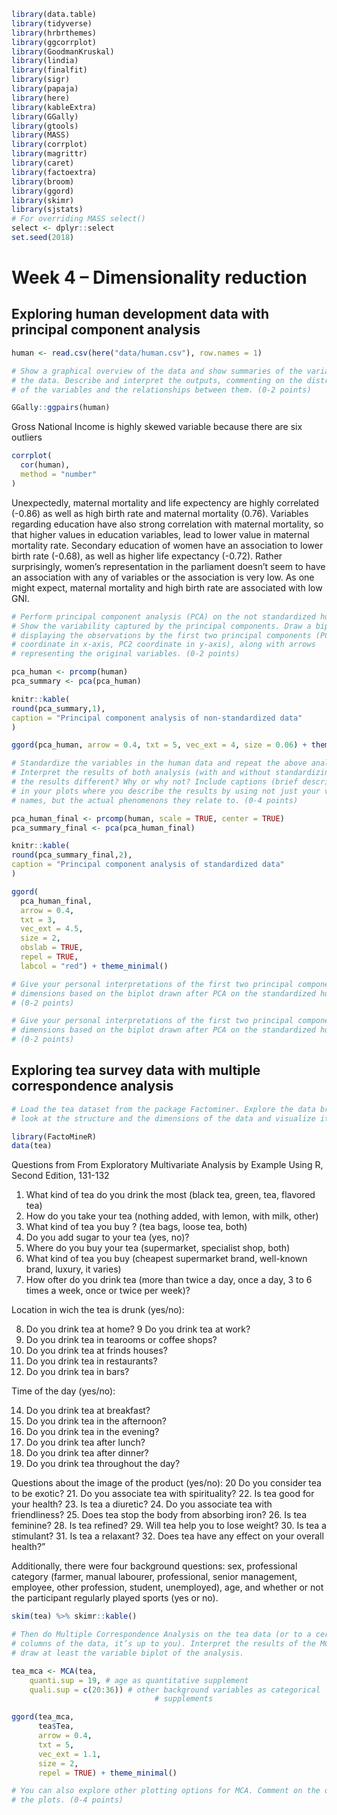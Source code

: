 ```r

library(data.table)
library(tidyverse)
library(hrbrthemes)
library(ggcorrplot)
library(GoodmanKruskal)
library(lindia)
library(finalfit)
library(sigr)
library(papaja)
library(here)
library(kableExtra)
library(GGally)
library(gtools)
library(MASS)
library(corrplot)
library(magrittr)
library(caret)
library(factoextra)
library(broom)
library(ggord)
library(skimr)
library(sjstats)
# For overriding MASS select() 
select <- dplyr::select
set.seed(2018)
```


# Week 4 – Dimensionality reduction


## Exploring human development data with principal component analysis

```r
human <- read.csv(here("data/human.csv"), row.names = 1)
```


```r
# Show a graphical overview of the data and show summaries of the variables in
# the data. Describe and interpret the outputs, commenting on the distributions
# of the variables and the relationships between them. (0-2 points)
```

```r
GGally::ggpairs(human)
```

Gross National Income is highly skewed variable because there are six outliers 

```r

corrplot(
  cor(human),
  method = "number"
)
```

Unexpectedly, maternal mortality and life expectency are highly correlated (-0.86) as well as high birth rate and maternal mortality (0.76). Variables regarding education have also strong correlation with maternal mortality, so that higher values in education variables, lead to lower value in maternal mortality rate. Secondary education of women have an association to lower birth rate (-0.68), as well as higher life expectancy (-0.72). Rather surprisingly, women's representation in the parliament doesn't seem to have an association with any of variables or the association is very low. As one might expect, maternal mortality and high birth rate are associated with low GNI.

```r
# Perform principal component analysis (PCA) on the not standardized human data.
# Show the variability captured by the principal components. Draw a biplot
# displaying the observations by the first two principal components (PC1
# coordinate in x-axis, PC2 coordinate in y-axis), along with arrows
# representing the original variables. (0-2 points)
```

```r
pca_human <- prcomp(human)
pca_summary <- pca(pca_human)
```

```r
knitr::kable(
round(pca_summary,1),
caption = "Principal component analysis of non-standardized data"
)
```

```r
ggord(pca_human, arrow = 0.4, txt = 5, vec_ext = 4, size = 0.06) + theme_minimal()
```


```r
# Standardize the variables in the human data and repeat the above analysis.
# Interpret the results of both analysis (with and without standardizing). Are
# the results different? Why or why not? Include captions (brief descriptions)
# in your plots where you describe the results by using not just your variable
# names, but the actual phenomenons they relate to. (0-4 points)
```

```r
pca_human_final <- prcomp(human, scale = TRUE, center = TRUE)
pca_summary_final <- pca(pca_human_final)
```


```r
knitr::kable(
round(pca_summary_final,2),
caption = "Principal component analysis of standardized data"
)
```


```r
ggord(
  pca_human_final,
  arrow = 0.4,
  txt = 3,
  vec_ext = 4.5,
  size = 2,
  obslab = TRUE,
  repel = TRUE,
  labcol = "red") + theme_minimal()
```

```r
# Give your personal interpretations of the first two principal component
# dimensions based on the biplot drawn after PCA on the standardized human data.
# (0-2 points)
```


```r
# Give your personal interpretations of the first two principal component
# dimensions based on the biplot drawn after PCA on the standardized human data.
# (0-2 points)

```


## Exploring tea survey data with multiple correspondence analysis

```r
# Load the tea dataset from the package Factominer. Explore the data briefly:
# look at the structure and the dimensions of the data and visualize it.

```
```r
library(FactoMineR)
data(tea)
```



Questions from From Exploratory Multivariate Analysis by Example Using R, Second Edition, 131-132

1. What kind of tea do you drink the most (black tea, green, tea, flavored tea)
2. How do you take your tea (nothing added, with lemon, with milk, other)
3. What kind of tea you buy ? (tea bags, loose tea, both)
4. Do you add sugar to your tea (yes, no)?
5. Where do you buy your tea (supermarket, specialist shop, both)
6. What kind of tea you buy (cheapest supermarket brand, well-known brand, luxury, it varies)
7. How ofter do you drink tea (more than twice a day, once a day, 3 to 6 times a week, once or twice per week)?

Location in wich the tea is drunk (yes/no):

8. Do you drink tea at home?
9 Do you drink tea at work?
10. Do you drink tea in tearooms or coffee shops?
11. Do you drink tea at frinds houses?
12. Do you drink tea in restaurants?
13. Do you drink tea in bars?

Time of the day (yes/no): 

14. Do you drink tea at breakfast?
15. Do you drink tea in the afternoon?
16. Do you drink tea in the evening?
17. Do you drink tea after lunch?
18. Do you drink tea after dinner?
19. Do you drink tea throughout the day?

Questions about the image of the product (yes/no): 
20 Do you consider tea to be exotic?
21. Do you associate tea with spirituality?
22. Is tea good for your health?
23. Is tea a diuretic?
24. Do you associate tea with friendliness?
25. Does tea stop the body from absorbing iron?
26. Is tea feminine?
28. Is tea refined?
29. Will tea help you to lose weight?
30. Is tea a stimulant?
31. Is tea a relaxant?
32. Does tea have any effect on your overall health?”

Additionally, there were four background questions: 
sex, professional category (farmer, manual labourer, professional, senior management, employee, other profession, student, unemployed), age, and whether or not the participant regularly played sports (yes or no).

```r
skim(tea) %>% skimr::kable()
```


```r
# Then do Multiple Correspondence Analysis on the tea data (or to a certain
# columns of the data, it’s up to you). Interpret the results of the MCA and
# draw at least the variable biplot of the analysis.
```
```r
tea_mca <- MCA(tea,
    quanti.sup = 19, # age as quantitative supplement
    quali.sup = c(20:36)) # other background variables as categorical 
                                # supplements
```



```r
ggord(tea_mca,
      tea$Tea,
      arrow = 0.4,
      txt = 5,
      vec_ext = 1.1,
      size = 2,
      repel = TRUE) + theme_minimal()
```





```r
# You can also explore other plotting options for MCA. Comment on the output of
# the plots. (0-4 points)
```





